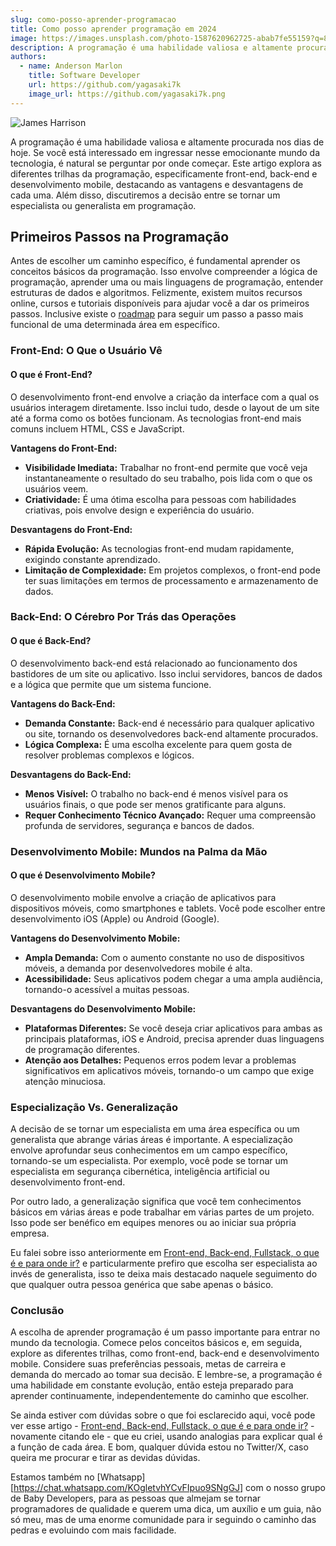 ```yaml
---
slug: como-posso-aprender-programacao
title: Como posso aprender programação em 2024
image: https://images.unsplash.com/photo-1587620962725-abab7fe55159?q=80&w=1931&auto=format&fit=crop&ixlib=rb-4.0.3&ixid=M3wxMjA3fDB8MHxwaG90by1wYWdlfHx8fGVufDB8fHx8fA%3D%3D
description: A programação é uma habilidade valiosa e altamente procurada nos dias de hoje. Se você está interessado em ingressar nesse emocionante mundo da tecnologia, é natural se perguntar por onde começar. Este artigo explora as diferentes trilhas da programação ...
authors:
  - name: Anderson Marlon
    title: Software Developer
    url: https://github.com/yagasaki7k
    image_url: https://github.com/yagasaki7k.png
---
```

![James Harrison](https://images.unsplash.com/photo-1587620962725-abab7fe55159?q=80&w=1931&auto=format&fit=crop&ixlib=rb-4.0.3&ixid=M3wxMjA3fDB8MHxwaG90by1wYWdlfHx8fGVufDB8fHx8fA%3D%3D)

A programação é uma habilidade valiosa e altamente procurada nos dias de hoje. Se você está interessado em ingressar nesse emocionante mundo da tecnologia, é natural se perguntar por onde começar. Este artigo explora as diferentes trilhas da programação, especificamente front-end, back-end e desenvolvimento mobile, destacando as vantagens e desvantagens de cada uma. Além disso, discutiremos a decisão entre se tornar um especialista ou generalista em programação.

## Primeiros Passos na Programação
Antes de escolher um caminho específico, é fundamental aprender os conceitos básicos da programação. Isso envolve compreender a lógica de programação, aprender uma ou mais linguagens de programação, entender estruturas de dados e algoritmos. Felizmente, existem muitos recursos online, cursos e tutoriais disponíveis para ajudar você a dar os primeiros passos. Inclusive existe o [roadmap](https://roadmap.sh?ref=yagasaki.dev/blog) para seguir um passo a passo mais funcional de uma determinada área em específico.

### Front-End: O Que o Usuário Vê
#### O que é Front-End?
O desenvolvimento front-end envolve a criação da interface com a qual os usuários interagem diretamente. Isso inclui tudo, desde o layout de um site até a forma como os botões funcionam. As tecnologias front-end mais comuns incluem HTML, CSS e JavaScript.

**Vantagens do Front-End:**
- **Visibilidade Imediata:** Trabalhar no front-end permite que você veja instantaneamente o resultado do seu trabalho, pois lida com o que os usuários veem.
- **Criatividade:** É uma ótima escolha para pessoas com habilidades criativas, pois envolve design e experiência do usuário.

**Desvantagens do Front-End:**
- **Rápida Evolução:** As tecnologias front-end mudam rapidamente, exigindo constante aprendizado.
- **Limitação de Complexidade:** Em projetos complexos, o front-end pode ter suas limitações em termos de processamento e armazenamento de dados.

### Back-End: O Cérebro Por Trás das Operações
#### O que é Back-End?
O desenvolvimento back-end está relacionado ao funcionamento dos bastidores de um site ou aplicativo. Isso inclui servidores, bancos de dados e a lógica que permite que um sistema funcione.

**Vantagens do Back-End:**
- **Demanda Constante:** Back-end é necessário para qualquer aplicativo ou site, tornando os desenvolvedores back-end altamente procurados.
- **Lógica Complexa:** É uma escolha excelente para quem gosta de resolver problemas complexos e lógicos.

**Desvantagens do Back-End:**
- **Menos Visível:** O trabalho no back-end é menos visível para os usuários finais, o que pode ser menos gratificante para alguns.
- **Requer Conhecimento Técnico Avançado:** Requer uma compreensão profunda de servidores, segurança e bancos de dados.

### Desenvolvimento Mobile: Mundos na Palma da Mão
#### O que é Desenvolvimento Mobile?
O desenvolvimento mobile envolve a criação de aplicativos para dispositivos móveis, como smartphones e tablets. Você pode escolher entre desenvolvimento iOS (Apple) ou Android (Google).

**Vantagens do Desenvolvimento Mobile:**
- **Ampla Demanda:** Com o aumento constante no uso de dispositivos móveis, a demanda por desenvolvedores mobile é alta.
- **Acessibilidade:** Seus aplicativos podem chegar a uma ampla audiência, tornando-o acessível a muitas pessoas.

**Desvantagens do Desenvolvimento Mobile:**
- **Plataformas Diferentes:** Se você deseja criar aplicativos para ambas as principais plataformas, iOS e Android, precisa aprender duas linguagens de programação diferentes.
- **Atenção aos Detalhes:** Pequenos erros podem levar a problemas significativos em aplicativos móveis, tornando-o um campo que exige atenção minuciosa.

### Especialização Vs. Generalização
A decisão de se tornar um especialista em uma área específica ou um generalista que abrange várias áreas é importante. A especialização envolve aprofundar seus conhecimentos em um campo específico, tornando-se um especialista. Por exemplo, você pode se tornar um especialista em segurança cibernética, inteligência artificial ou desenvolvimento front-end.

Por outro lado, a generalização significa que você tem conhecimentos básicos em várias áreas e pode trabalhar em várias partes de um projeto. Isso pode ser benéfico em equipes menores ou ao iniciar sua própria empresa.

Eu falei sobre isso anteriormente em [Front-end, Back-end, Fullstack, o que é e para onde ir?](https://yagasaki.dev/blog/front-end-back-end-fullstack-o-que-e-e-para-onde-ir) e particularmente prefiro que escolha ser especialista ao invés de generalista, isso te deixa mais destacado naquele seguimento do que qualquer outra pessoa genérica que sabe apenas o básico.

### Conclusão
A escolha de aprender programação é um passo importante para entrar no mundo da tecnologia. Comece pelos conceitos básicos e, em seguida, explore as diferentes trilhas, como front-end, back-end e desenvolvimento mobile. Considere suas preferências pessoais, metas de carreira e demanda do mercado ao tomar sua decisão. E lembre-se, a programação é uma habilidade em constante evolução, então esteja preparado para aprender continuamente, independentemente do caminho que escolher.

Se ainda estiver com dúvidas sobre o que foi esclarecido aqui, você pode ver esse artigo - [Front-end, Back-end, Fullstack, o que é e para onde ir?](https://yagasaki.dev/blog/front-end-back-end-fullstack-o-que-e-e-para-onde-ir) - novamente citando ele - que eu criei, usando analogias para explicar qual é a função de cada área. E bom, qualquer dúvida estou no Twitter/X, caso queira me procurar e tirar as devidas dúvidas.

Estamos também no [Whatsapp][https://chat.whatsapp.com/KOgletvhYCvFIpuo9SNgGJ] com o nosso grupo de Baby Developers, para as pessoas que almejam se tornar programadores de qualidade e querem uma dica, um auxílio e um guia, não só meu, mas de uma enorme comunidade para ir seguindo o caminho das pedras e evoluindo com mais facilidade.